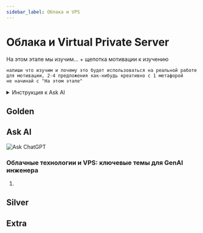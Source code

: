 ```yaml
---
sidebar_label: Облака и VPS
---
```


# Облака и Virtual Private Server

На этом этапе мы изучим... + щепотка мотивации к изучению
```
напиши что изучим и почему это будет использоваться на реальной работе для мотивации, 2-4 предложения как-нибудь креативно с 1 метафорой
не начинай с "На этом этапе"
```

<details>
<summary>Инструкция к Ask AI</summary>

:::tip инструкция
Так как данные темы не меняются со временем, лучше всего вам изучать их с персональным преподавателем - ChatGPT.

Процесс изучения должен быть следующим:
- вы составляете системный промпт для ChatGPT ([шаблоны](../metalearning#chatgpt-prompts)), где описываете свой бэкграунд, предпочтения, уровень подробности объяснений и т.д.
- копируете тему из списка (тройной клик), и просите ChatGPT объяснить вам эту тему
- при желании углубиться, задаете уточняющие вопросы 

На данный момент это самый удобный способ изучения основ. **Кроме концептов, вы можете изучать дополнительные материалы в секциях Gold, Silver, Extra.** 
1. Gold - стоит обязательно изучить до общения с ChatGPT
2. Ask AI - задавайте вопросы по каждой малознакомой теме
3. Silver - второстепенные материалы
4. Extra - углубленные темы
:::

</details>

## Golden


## Ask AI

![Ask ChatGPT](https://img.shields.io/badge/Ask%20ChatGPT-8A2BE2?style=for-the-badge)

### Облачные технологии и VPS: ключевые темы для GenAI инженера

1. 

## Silver

## Extra



